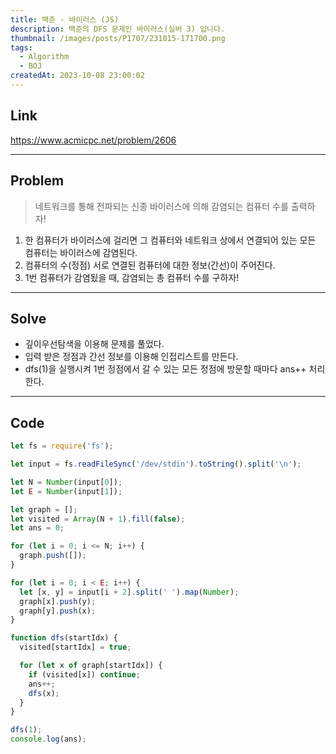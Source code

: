 ```yaml
---
title: 백준 - 바이러스 (JS)
description: 백준의 DFS 문제인 바이러스(실버 3) 입니다.
thumbnail: /images/posts/P1707/231015-171700.png
tags:
  - Algorithm
  - BOJ
createdAt: 2023-10-08 23:00:02
---
```


## Link

https://www.acmicpc.net/problem/2606

<hr />

## Problem

> 네트워크를 통해 전파되는 신종 바이러스에 의해 감염되는 컴퓨터 수를 출력하자!

1. 한 컴퓨터가 바이러스에 걸리면 그 컴퓨터와 네트워크 상에서 연결되어 있는 모든 컴퓨터는 바이러스에 감염된다.
2. 컴퓨터의 수(정점) 서로 연결된 컴퓨터에 대한 정보(간선)이 주어진다.
3. 1번 컴퓨터가 감염됬을 때, 감염되는 총 컴퓨터 수를 구하자!

<hr />

## Solve

- 깊이우선탐색을 이용해 문제를 풀었다.
- 입력 받은 정점과 간선 정보를 이용해 인접리스트를 만든다.
- dfs(1)을 실행시켜 1번 정점에서 갈 수 있는 모든 정점에 방문할 때마다 ans++ 처리한다.

<hr />

## Code

```javascript
let fs = require('fs');

let input = fs.readFileSync('/dev/stdin').toString().split('\n');

let N = Number(input[0]);
let E = Number(input[1]);

let graph = [];
let visited = Array(N + 1).fill(false);
let ans = 0;

for (let i = 0; i <= N; i++) {
  graph.push([]);
}

for (let i = 0; i < E; i++) {
  let [x, y] = input[i + 2].split(' ').map(Number);
  graph[x].push(y);
  graph[y].push(x);
}

function dfs(startIdx) {
  visited[startIdx] = true;

  for (let x of graph[startIdx]) {
    if (visited[x]) continue;
    ans++;
    dfs(x);
  }
}

dfs(1);
console.log(ans);
```
